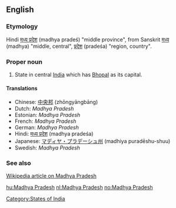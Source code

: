 ==English==

===Etymology===
Hindi [[मध्य प्रदेश]] (madhya pradeś) "middle province", from Sanskrit [[मध्य]] (madhya) "middle, central",  [[प्रदेश]] (pradeśa) "region, country".

===Proper noun===
{{en-proper noun|sg=[[Madhya]] [[Pradesh]]}}

# State in central [[India]] which has [[Bhopal]] as its capital.

====Translations====
*Chinese: [[中央邦]] (zhōngyāngbāng)
*Dutch: ''Madhya Pradesh''
*Estonian: ''Madhya Pradesh''
*French: ''Madhya Pradesh''
*German: ''Madhya Pradesh''
*Hindi: [[मध्य प्रदेश]] (madhya pradeśa)
*Japanese: [[マディヤ・プラデーシュ州]] (madhiya puradēshu-shuu)
*Swedish: ''Madhya Pradesh''

===See also===
[[w:Madhya Pradesh|Wikipedia article on Madhya Pradesh]]

[[Category:States of India]]

[[hu:Madhya Pradesh]]
[[nl:Madhya Pradesh]]
[[no:Madhya Pradesh]]